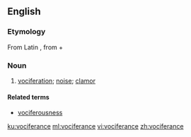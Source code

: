 ==English==

===Etymology===
From Latin {{term|vōciferor||shout|lang=la}}, from {{term|vōx||voice|lang=la}} + {{term|ferō||carry|lang=la}}

===Noun===
{{en-noun|-}}
# {{context|rare|lang=en}} [[vociferation]]; [[noise]]; [[clamor]]
<!-- [[R. Browning]] no passage in Webster-->
====Related terms====
* [[vociferousness]]

[[ku:vociferance]]
[[ml:vociferance]]
[[vi:vociferance]]
[[zh:vociferance]]
